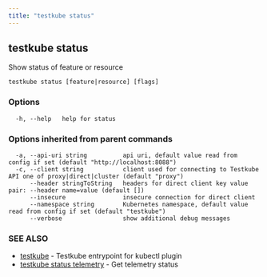```yaml
---
title: "testkube status"
---
```

<head>
  <meta name="docsearch:indexPrefix" content="reference-doc" />
</head>

## testkube status

Show status of feature or resource

```
testkube status [feature|resource] [flags]
```

### Options

```
  -h, --help   help for status
```

### Options inherited from parent commands

```
  -a, --api-uri string          api uri, default value read from config if set (default "http://localhost:8088")
  -c, --client string           client used for connecting to Testkube API one of proxy|direct|cluster (default "proxy")
      --header stringToString   headers for direct client key value pair: --header name=value (default [])
      --insecure                insecure connection for direct client
      --namespace string        Kubernetes namespace, default value read from config if set (default "testkube")
      --verbose                 show additional debug messages
```

### SEE ALSO

* [testkube](testkube.mdx)	 - Testkube entrypoint for kubectl plugin
* [testkube status telemetry](testkube-status-telemetry.mdx)	 - Get telemetry status

